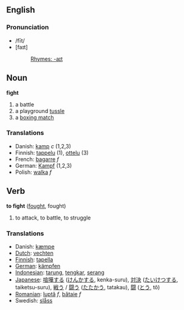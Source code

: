 ==English==
=== Pronunciation ===
*/fīt/
*[faɪt]
*:[[Rhymes:English:-aɪt|Rhymes: -aɪt]]

==Noun==
'''fight'''
#a battle
#a playground [[tussle]]
#a [[boxing match]]

===Translations===
*Danish: [[kamp]] ''c'' (1,2,3)
*Finnish: [[tappelu]] (1), [[ottelu]] (3)
*French: [[bagarre]] ''f''
*German: [[Kampf]] (1,2,3)
*Polish: [[walka]] ''f''

== Verb ==

'''to fight''' ([[fought]], fought)

# to attack, to battle, to struggle

=== Translations ===
*Danish: [[kæmpe]]
*[[Dutch]]: [[vechten]]
*[[Finnish]]: [[tapella]]
*[[German]]: [[kämpfen]]
*[[Indonesian]]: [[tarung]], [[tengkar]], [[serang]]
*[[Japanese]]: [[喧嘩する]] ([[けんかする]], kenka-suru), [[対決]] ([[たいけつする]], taiketsu-suru), [[戦う]] / [[闘う]] ([[たたかう]], tatakau), [[闘]] ([[とう]], tô)
*[[Romanian]]: [[luptă]] ''f'', [[bătaie]] ''f''
*Swedish: [[slåss]]